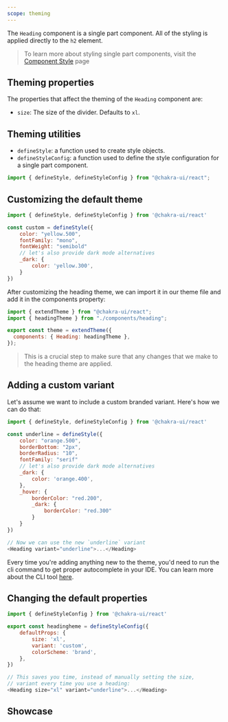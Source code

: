 ```yaml
---
scope: theming
---
```



The `Heading` component is a single part component. All of the styling is
applied directly to the `h2` element.

> To learn more about styling single part components, visit the
> [Component Style](/docs/styled-system/component-style#styling-single-part-components)
> page

## Theming properties

The properties that affect the theming of the `Heading` component are:

- `size`: The size of the divider. Defaults to `xl`.

## Theming utilities

- `defineStyle`: a function used to create style objects.
- `defineStyleConfig`: a function used to define the style configuration for a
  single part component.

```js
import { defineStyle, defineStyleConfig } from "@chakra-ui/react";
```

## Customizing the default theme

```js
import { defineStyle, defineStyleConfig } from '@chakra-ui/react'

const custom = defineStyle({
    color: "yellow.500",
    fontFamily: "mono",
    fontWeight: "semibold"
    // let's also provide dark mode alternatives
    _dark: {
        color: 'yellow.300',
    }
})
```

After customizing the heading theme, we can import it in our theme file and add
it in the components property:

```js
import { extendTheme } from "@chakra-ui/react";
import { headingTheme } from "./components/heading";

export const theme = extendTheme({
  components: { Heading: headingTheme },
});
```

> This is a crucial step to make sure that any changes that we make to the
> heading theme are applied.

## Adding a custom variant

Let's assume we want to include a custom branded variant. Here's how we can do
that:

```js
import { defineStyle, defineStyleConfig } from '@chakra-ui/react'

const underline = defineStyle({
    color: "orange.500",
    borderBottom: "2px",
    borderRadius: "10",
    fontFamily: "serif"
    // let's also provide dark mode alternatives
    _dark: {
        color: 'orange.400',
    },
    _hover: {
        borderColor: "red.200",
        _dark: {
            borderColor: "red.300"
        }
    }
})

// Now we can use the new `underline` variant
<Heading variant="underline">...</Heading>
```

Every time you're adding anything new to the theme, you'd need to run the cli
command to get proper autocomplete in your IDE. You can learn more about the CLI
tool [here](/docs/styled-system/cli).

## Changing the default properties

```js
import { defineStyleConfig } from '@chakra-ui/react'

export const headingheme = defineStyleConfig({
    defaultProps: {
        size: 'xl',
        variant: 'custom',
        colorScheme: 'brand',
    },
})

// This saves you time, instead of manually setting the size,
// variant every time you use a heading:
<Heading size="xl" variant="underline">...</Heading>
```

## Showcase

<Showcase />
